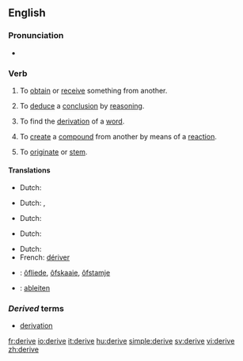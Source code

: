 ==English==

{{rfc|please provide some example sentences to make life easier for translators}}

===Pronunciation===
*{{audio|en-us-derive.ogg|Audio (US)}}


=== Verb ===
{{en-verb|deriv|ing}}

# {{context|transitive}} To [[obtain]] or [[receive]] something from another.
# {{context|transitive|logic}} To [[deduce]] a [[conclusion]] by [[reasoning]].
# {{context|transitive|linguistics}} To find the [[derivation]] of a [[word]].
# {{context|transitive|chemistry}} To [[create]] a [[compound]] from another by means of a [[reaction]].
# {{context|intransitive}} To [[originate]] or [[stem]].

====Translations====
{{trans-top|obtain something from another}}
*Dutch: {{t|nl|afleiden}}
{{trans-mid}}
{{trans-bottom}}

{{trans-top|deduce a conclusion by reasoning}}
*Dutch: {{t|nl|afleiden}}, {{t|nl|deduceren}}
{{trans-mid}}
{{trans-bottom}}

{{trans-top|find the derivation of a word}}
*Dutch: {{t|nl|afleiden}}
{{trans-mid}}
{{trans-bottom}}

{{trans-top|create a compound from another by means of a reaction}}
*Dutch: {{t|nl|afleiden}}
{{trans-mid}}
{{trans-bottom}}

{{trans-top|originate}}
*Dutch: {{t|nl|ontstaan}}
*French: [[dériver]]
{{trans-mid}}
{{trans-bottom}}

{{checktrans}}
{{trans-top|Translations to be checked}}
*{{ttbc|Frisian}}: [[ôfliede]], [[ôfskaaie]], [[ôfstamje]]
*{{ttbc|German}}: [[ableiten]]
{{trans-bottom}}

=== ''Derived'' terms ===
* [[derivation]]

[[fr:derive]]
[[io:derive]]
[[it:derive]]
[[hu:derive]]
[[simple:derive]]
[[sv:derive]]
[[vi:derive]]
[[zh:derive]]